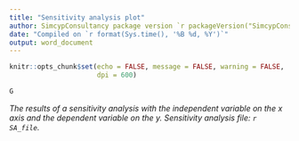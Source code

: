 ```yaml
---
title: "Sensitivity analysis plot"
author: SimcypConsultancy package version `r packageVersion("SimcypConsultancy")`; `r sessionInfo()[[1]]$version.string`
date: "Compiled on `r format(Sys.time(), '%B %d, %Y')`"
output: word_document
---
```


```r

knitr::opts_chunk$set(echo = FALSE, message = FALSE, warning = FALSE, 
                      dpi = 600)

```

```r

G 

```

*The results of a sensitivity analysis with the independent variable on the x axis and the dependent variable on the y. Sensitivity analysis file: `r SA_file`.*



